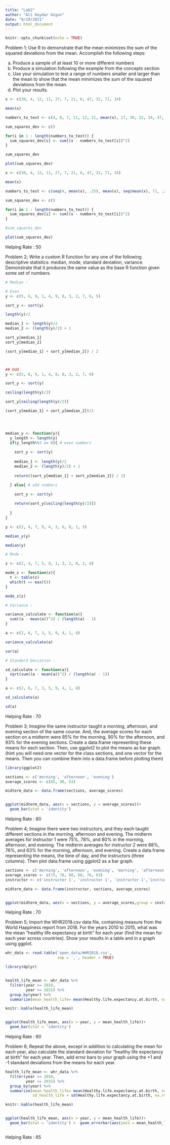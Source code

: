 ```yaml
---
title: "Lab2"
author: "Ali Haydar Ozgun"
date: "9/19/2021"
output: html_document
---
```


```r
knitr::opts_chunk$set(echo = TRUE)
```


Problem 1; Use R to demonstrate that the mean minimizes the sum of the squared deviations from the mean. Accomplish the following steps:

a. Produce a sample of at least 10 or more different numbers
b. Produce a simulation following the example from the concepts section
c. Use your simulation to test a range of numbers smaller and larger than the mean to show that the mean minimizes the sum of the squared deviations from the mean.
d. Plot your results.



```r

x <- c(30, 4, 12, 11, 27, 7, 21, 6, 47, 32, 71, 34)

mean(x)

numbers_to_test <- c(4, 6, 7, 11, 12, 21, mean(x), 27, 30, 32, 34, 47, 71)

sum_squares_dev <- c()

for(i in 1 : length(numbers_to_test)) {
  sum_squares_dev[i] <- sum((x - numbers_to_test[i])^2)
}

sum_squares_dev

plot(sum_squares_dev)

```



```r

x <- c(30, 4, 12, 11, 27, 7, 21, 6, 47, 32, 71, 34)

mean(x)

numbers_to_test <- c(seq(4, mean(x), .25), mean(x), seq(mean(x), 71, .25))

sum_squares_dev <- c()

for(i in 1 : length(numbers_to_test)) {
  sum_squares_dev[i] <- sum((x - numbers_to_test[i])^2)
}

#sum_squares_dev

plot(sum_squares_dev)

```

Helping Rate : 50


Problem 2; Write a custom R function for any one of the following descriptive statistics: median, mode, standard deviation, variance. Demonstrate that it produces the same value as the base R function given some set of numbers.


```r
# Median : 

# Even
y <- c(5, 6, 9, 1, 4, 9, 8, 3, 2, 7, 6, 5)

sort_y <- sort(y)

length(y)/2

median_1 <- length(y)/2
median_2 <- (length(y)/2) + 1

sort_y[median_1]
sort_y[median_2]

(sort_y[median_1] + sort_y[median_2]) / 2



## Odd
y <- c(5, 6, 9, 1, 4, 9, 8, 3, 2, 7, 6)

sort_y <- sort(y)

ceiling(length(y)/2)

sort_y[ceiling(length(y)/2)]

(sort_y[median_1] + sort_y[median_2])/2




median_y <- function(y){
  y_length <- length(y)
  if(y_length%%2 == 0){ # even numbers
    
    sort_y <- sort(y)
    
    median_1 <- length(y)/2
    median_2 <- (length(y)/2) + 1
    
    return((sort_y[median_1] + sort_y[median_2]) / 2)

  } else{ # odd numbers
    
    sort_y <- sort(y)

    return(sort_y[ceiling(length(y)/2)])
    
  }
}

y <- c(2, 4, 7, 9, 4, 3, 6, 8, 1, 5)

median_y(y)

median(y)

```



```r

# Mode : 

z <- c(2, 4, 7, 5, 9, 1, 3, 2, 8, 2, 6)

mode_z <- function(z){
  t <- table(z)
  which(t == max(t))
}

mode_z(z)

```


```r
# Variance : 

variance_calculate <- function(a){
  sum((a - mean(a))^2) / (length(a) - 1)
}

a <- c(2, 6, 7, 3, 5, 9, 4, 1, 8)

variance_calculate(a)

var(a)

```


```r
# Standard Deviation : 

sd_calculate <- function(a){
  sqrt(sum((a - mean(a))^2) / (length(a) - 1))
}

a <- c(2, 6, 7, 3, 5, 9, 4, 1, 8)

sd_calculate(a)

sd(a)

```
Helping Rate : 70



Problem 3; Imagine the same instructor taught a morning, afternoon, and evening section of the same course. And, the average scores for each section on a midterm were 85% for the morning, 90% for the afternoon, and 93% for the evening sections. Create a data.frame representing these means for each section. Then, use ggplot2 to plot the means as bar graph. (hint you will need one vector for the class sections, and one vector for the means. Then you can combine them into a data.frame before plotting them)


```r

library(ggplot2)

sections <- c('morning', 'afternoon', 'evening')
average_scores <- c(85, 90, 93)

midterm_data <- data.frame(sections, average_scores)


ggplot(midterm_data, aes(x = sections, y = average_scores))+
  geom_bar(stat = 'identity')

```

Helping Rate : 80

Problem 4; Imagine there were two instructors, and they each taught different sections in the morning, afternoon and evening. The midterm averages for instructor 1 were 75%, 78%, and 80% in the morning, afternoon, and evening. The midterm averages for instructor 2 were 88%, 76%, and 63% for the morning, afternoon, and evening. Create a data.frame representing the means, the time of day, and the instructors (three columns). Then plot data.frame using ggplot2 as a bar graph.


```r

sections <- c('morning', 'afternoon', 'evening', 'morning', 'afternoon', 'evening')
average_scores <- c(75, 78, 80, 88, 76, 63)
instructor <- c('instructor 1', 'instructor 1', 'instructor 1','instructor 2', 'instructor 2', 'instructor 2')

midterm_data <- data.frame(instructor, sections, average_scores)


ggplot(midterm_data, aes(x = sections, y = average_scores,group = instructor, fill = instructor))+ geom_bar(stat = 'identity', position = 'dodge')

```


Helping Rate : 70

Problem 5; Import the WHR2018.csv data file, containing measure from the World Happiness report from 2018. For the years 2010 to 2015, what was the mean “healthy life expectancy at birth” for each year (find the mean for each year across countries). Show your results in a table and in a graph using ggplot.


```r

whr_data <- read.table('open_data/WHR2018.csv', 
                       sep = ',', header = TRUE)

library(dplyr)


health_life_mean <- whr_data %>% 
  filter(year >= 2010,
         year <= 2015) %>% 
  group_by(year) %>% 
  summarize(mean_health_life= mean(Healthy.life.expectancy.at.birth, na.rm = TRUE))

knitr::kable(health_life_mean)


ggplot(health_life_mean, aes(x = year, y = mean_health_life))+
  geom_bar(stat = 'identity')

```

Helping Rate : 60


Problem 6; Repeat the above, except in addition to calculating the mean for each year, also calculate the standard deviation for “healthy life expectancy at birth” for each year. Then, add error bars to your graph using the +1 and -1 standard deviations from the means for each year.


```r

health_life_mean <- whr_data %>% 
  filter(year >= 2010,
         year <= 2015) %>% 
  group_by(year) %>% 
  summarize(mean_health_life= mean(Healthy.life.expectancy.at.birth, na.rm = TRUE),
            sd_health_life = sd(Healthy.life.expectancy.at.birth, na.rm = TRUE))

knitr::kable(health_life_mean)


ggplot(health_life_mean, aes(x = year, y = mean_health_life))+
  geom_bar(stat = 'identity') +  geom_errorbar(aes(ymin = mean_health_life - sd_health_life, ymax = mean_health_life + sd_health_life), width = .25)



```


Helping Rate : 65




